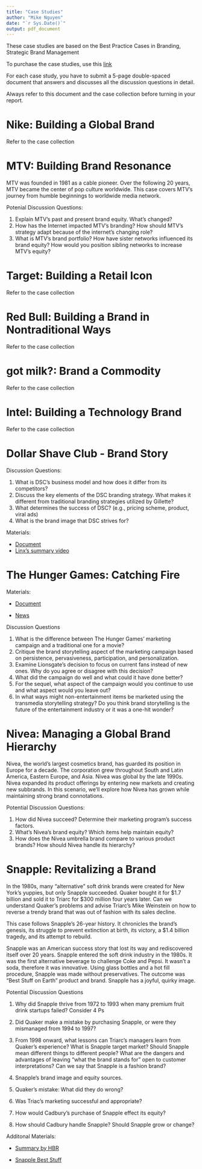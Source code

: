 ```yaml
---
title: "Case Studies"
author: "Mike Nguyen"
date: "`r Sys.Date()`"
output: pdf_document
---
```


These case studies are based on the Best Practice Cases in Branding, Strategic Brand Management

To purchase the case studies, use this [link](https://nam02.safelinks.protection.outlook.com/?url=https%3A%2F%2Fd9yj07t7.r.us-east-1.awstrack.me%2FL0%2Fhttps%3A%252F%252Fconsole.pearsoned.com%252Fenrollment%252Fmaumcs%2F1%2F010001827c9c20fd-c75aa05b-628b-423e-8894-43981b9dc336-000000%2FPDuMBXlPYzOK0zo_2Ff8GKL_eiE%3D281&data=05%7C01%7Cmikenguyen%40mail.missouri.edu%7C7bce8b681cf64715a7af08da79198b50%7Ce3fefdbef7e9401ba51a355e01b05a89%7C0%7C0%7C637955447877003041%7CUnknown%7CTWFpbGZsb3d8eyJWIjoiMC4wLjAwMDAiLCJQIjoiV2luMzIiLCJBTiI6Ik1haWwiLCJXVCI6Mn0%3D%7C3000%7C%7C%7C&sdata=KxP2J1X4e47FVLTzf6R3gJx7X77AfaK%2FOdDdLa34I9Y%3D&reserved=0)

For each case study, you have to submit a 5-page double-spaced document that answers and discusses all the discussion questions in detail.

Always refer to this document and the case collection before turning in your report.

# Nike: Building a Global Brand

Refer to the case collection

# MTV: Building Brand Resonance

MTV was founded in 1981 as a cable pioneer. Over the following 20 years, MTV became the center of pop culture worldwide. This case covers MTV's journey from humble beginnings to worldwide media network.

Potenial Discussion Questions:

1.  Explain MTV's past and present brand equity. What's changed?
2.  How has the Internet impacted MTV's branding? How should MTV's strategy adapt because of the internet's changing role?
3.  What is MTV's brand portfolio? How have sister networks influenced its brand equity? How would you position sibling networks to increase MTV's equity?

# Target: Building a Retail Icon

Refer to the case collection

# Red Bull: Building a Brand in Nontraditional Ways

Refer to the case collection

# got milk?: Brand a Commodity

Refer to the case collection

# Intel: Building a Technology Brand

Refer to the case collection

# Dollar Shave Club - Brand Story

Discussion Questions:

1.  What is DSC's business model and how does it differ from its competitors?
2.  Discuss the key elements of the DSC branding strategy. What makes it different from traditional branding strategies utilized by Gillette?
3.  What determines the success of DSC? (e.g., pricing scheme, product, viral ads)
4.  What is the brand image that DSC strives for?

Materials:

-   [Document](https://github.com/mikenguyen13/brand_F22/raw/main/case/Dollar%20Shave%20Club.pdf)
-   [Linx's summary video](https://www.youtube.com/watch?v=QdlZory4hOs)

# The Hunger Games: Catching Fire

Materials:

-   [Document](https://github.com/mikenguyen13/brand_F22/raw/main/case/the-hunger-games-catching-fire-social-media-for-brand-storytelling-case.pdf)

-   [News](https://www.minttwist.com/blog/catching-fire-a-hunger-games-digital-marketing-case-study/)

Discussion Questions

1.  What is the difference between The Hunger Games' marketing campaign and a traditional one for a movie?
2.  Critique the brand storytelling aspect of the marketing campaign based on persistence, pervasiveness, participation, and personalization.
3.  Examine Lionsgate's decision to focus on current fans instead of new ones. Why do you agree or disagree with this decision?
4.  What did the campaign do well and what could it have done better?
5.  For the sequel, what aspect of the campaign would you continue to use and what aspect would you leave out?
6.  In what ways might non-entertainment items be marketed using the transmedia storytelling strategy? Do you think brand storytelling is the future of the entertainment industry or it was a one-hit wonder?

# Nivea: Managing a Global Brand Hierarchy

Nivea, the world's largest cosmetics brand, has guarded its position in Europe for a decade. The corporation grew throughout South and Latin America, Eastern Europe, and Asia. Nivea was global by the late 1990s. Nivea expanded its product offerings by entering new markets and creating new subbrands. In this scenario, we'll explore how Nivea has grown while maintaining strong brand connotations.

Potential Discussion Questions:

1.  How did Nivea succeed? Determine their marketing program's success factors.
2.  What's Nivea's brand equity? Which items help maintain equity?
3.  How does the Nivea umbrella brand compare to various product brands? How should Nivea handle its hierarchy?

# Snapple: Revitalizing a Brand

In the 1980s, many "alternative" soft drink brands were created for New York's yuppies, but only Snapple succeeded. Quaker bought it for \$1.7 billion and sold it to Triarc for \$300 million four years later. Can we understand Quaker's problems and advise Triarc's Mike Weinstein on how to reverse a trendy brand that was out of fashion with its sales decline.

This case follows Snapple's 26-year history. It chronicles the brand's genesis, its struggle to prevent extinction at birth, its victory, a \$1.4 billion tragedy, and its attempt to rebuild.

Snapple was an American success story that lost its way and rediscovered itself over 20 years. Snapple entered the soft drink industry in the 1980s. It was the first alternative beverage to challenge Coke and Pepsi. It wasn't a soda, therefore it was innovative. Using glass bottles and a hot fill procedure, Snapple was made without preservatives. The outcome was "Best Stuff on Earth" product and brand. Snapple has a joyful, quirky image.

Potential Discussion Questions

1.  Why did Snapple thrive from 1972 to 1993 when many premium fruit drink startups failed? Consider 4 Ps

2.  Did Quaker make a mistake by purchasing Snapple, or were they mismanaged from 1994 to 1997?

3.  From 1998 onward, what lessons can Triarc's managers learn from Quaker's experience? What is Snapple target market? Should Snapple mean different things to different people? What are the dangers and advantages of leaving "what the brand stands for" open to customer interpretations? Can we say that Snapple is a fashion brand?

4.  Snapple's brand image and equity sources.

5.  Quaker's mistake: What did they do wrong?

6.  Was Triac's marketing successful and appropriate?

7.  How would Cadbury's purchase of Snapple effect its equity?

8.  How should Cadbury handle Snapple? Should Snapple grow or change?

Additonal Materials:

-   [Summary by HBR](https://hbr.org/2002/01/how-snapple-got-its-juice-back)

-   [Snapple Best Stuff](https://vimeo.com/224722185)
